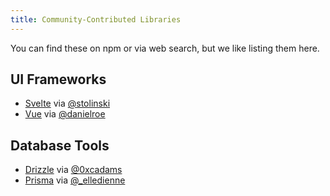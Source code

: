 ```yaml
---
title: Community-Contributed Libraries
---
```


You can find these on npm or via web search, but we like listing them here.

## UI Frameworks

* [Svelte](https://github.com/stolinski/zero-svelte) via [@stolinski](https://x.com/stolinski)
* [Vue](https://github.com/danielroe/zero-vue) via [@danielroe](https://roe.dev/)

## Database Tools

* [Drizzle](https://github.com/BriefHQ/drizzle-zero) via [@0xcadams](https://x.com/0xcadams)
* [Prisma](https://github.com/passionfroot/prisma-generator-zero) via [@_elledienne](https://x.com/_elledienne)
